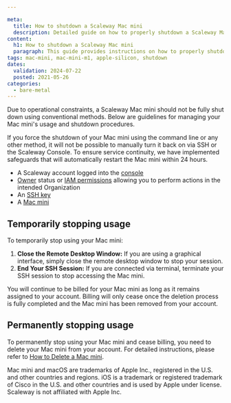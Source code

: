 ```yaml
---

meta:
  title: How to shutdown a Scaleway Mac mini
  description: Detailed guide on how to properly shutdown a Scaleway Mac mini.
content:
  h1: How to shutdown a Scaleway Mac mini
  paragraph: This guide provides instructions on how to properly shutdown a Scaleway Mac mini.
tags: mac-mini, mac-mini-m1, apple-silicon, shutdown
dates:
  validation: 2024-07-22
  posted: 2021-05-26
categories:
  - bare-metal
---
```


Due to operational constraints, a Scaleway Mac mini should not be fully shut down using conventional methods. Below are guidelines for managing your Mac mini's usage and shutdown procedures.

<Message type="important">
    If you force the shutdown of your Mac mini using the command line or any other method, it will not be possible to manually turn it back on via SSH or the Scaleway Console. To ensure service continuity, we have implemented safeguards that will automatically restart the Mac mini within 24 hours.
</Message>


<Macro id="requirements" />

- A Scaleway account logged into the [console](https://console.scaleway.com)
- [Owner](/identity-and-access-management/iam/concepts/#owner) status or [IAM permissions](/identity-and-access-management/iam/concepts/#permission) allowing you to perform actions in the intended Organization
- An [SSH key](/identity-and-access-management/organizations-and-projects/how-to/create-ssh-key/)
- A [Mac mini](/bare-metal/apple-silicon/how-to/create-mac-mini/)


## Temporarily stopping usage

To temporarily stop using your Mac mini:
1. **Close the Remote Desktop Window:** If you are using a graphical interface, simply close the remote desktop window to stop your session.
2. **End Your SSH Session:** If you are connected via terminal, terminate your SSH session to stop accessing the Mac mini.

<Message type="important">
    You will continue to be billed for your Mac mini as long as it remains assigned to your account. Billing will only cease once the deletion process is fully completed and the Mac mini has been removed from your account.
</Message>

## Permanently stopping usage

To permanently stop using your Mac mini and cease billing, you need to delete your Mac mini from your account. For detailed instructions, please refer to [How to Delete a Mac mini](/bare-metal/apple-silicon/how-to/delete-mac-mini/).

<Message type="note">
  Mac mini and macOS are trademarks of Apple Inc., registered in the U.S. and other countries and regions. iOS is a trademark or registered trademark of Cisco in the U.S. and other countries and is used by Apple under license. Scaleway is not affiliated with Apple Inc.
</Message>
